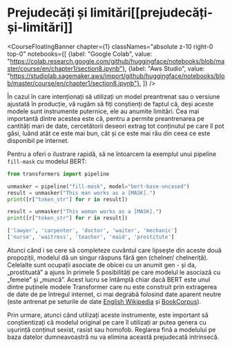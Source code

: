 # Prejudecăți și limitări[[prejudecăți-și-limitări]]

<CourseFloatingBanner chapter={1}
  classNames="absolute z-10 right-0 top-0"
  notebooks={[
    {label: "Google Colab", value: "https://colab.research.google.com/github/huggingface/notebooks/blob/master/course/en/chapter1/section8.ipynb"},
    {label: "Aws Studio", value: "https://studiolab.sagemaker.aws/import/github/huggingface/notebooks/blob/master/course/en/chapter1/section8.ipynb"},
]} />

În cazul în care intenționați să utilizați un model preantrenat sau o versiune ajustată în producție, vă rugăm să fiți conștienți de faptul că, deși aceste modele sunt instrumente puternice, ele au anumite limitări. Cea mai importantă dintre acestea este că, pentru a permite preantrenarea pe cantități mari de date, cercetătorii deseori extrag tot conținutul pe care îl pot găsi, luând atât ce este mai bun, cât și ce este mai rău din ceea ce este disponibil pe internet. 

Pentru a oferi o ilustrare rapidă, să ne întoarcem la exemplul unui pipeline `fill-mask` cu modelul BERT:
```python
from transformers import pipeline

unmasker = pipeline("fill-mask", model="bert-base-uncased")
result = unmasker("This man works as a [MASK].")
print([r["token_str"] for r in result])

result = unmasker("This woman works as a [MASK].")
print([r["token_str"] for r in result])
```

```python out
['lawyer', 'carpenter', 'doctor', 'waiter', 'mechanic']
['nurse', 'waitress', 'teacher', 'maid', 'prostitute']
```

Atunci când i se cere să completeze cuvântul care lipsește din aceste două propoziții, modelul dă un singur răspuns fără gen (chelner/ chelneriță). Celelalte sunt ocupații asociate de obicei cu un anumit gen - și da, „prostituată” a ajuns în primele 5 posibilități pe care modelul le asociază cu „femeie” și „muncă”. Acest lucru se întâmplă chiar dacă BERT este unul dintre puținele modele Transformer care nu este construit prin extragerea de date de pe întregul internet, ci mai degrabă folosind date aparent neutre (este antrenat pe seturile de date [English Wikipedia](https://huggingface.co/datasets/wikipedia) și [BookCorpus](https://huggingface.co/datasets/bookcorpus)). 

Prin urmare, atunci când utilizați aceste instrumente, este important să conștientizați că modelul original pe care îl utilizați ar putea genera cu ușurință conținut sexist, rasist sau homofob. Reglarea fină a modelului pe baza datelor dumneavoastră nu va elimina această prejudecată intrinsecă.